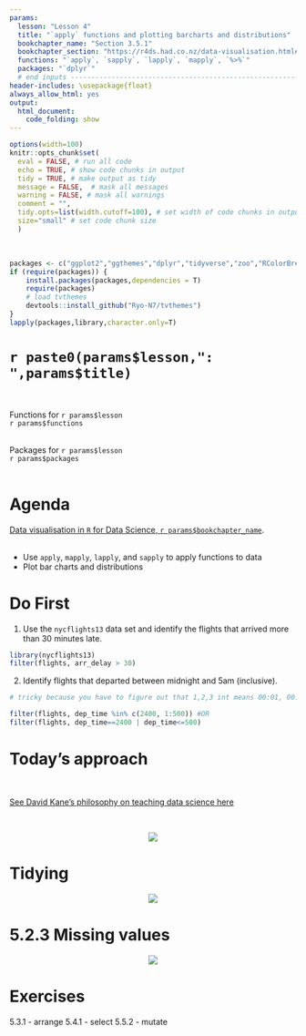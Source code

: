 ```yaml
---
params:
  lesson: "Lesson 4"
  title: "`apply` functions and plotting barcharts and distributions"
  bookchapter_name: "Section 3.5.1"    
  bookchapter_section: "https://r4ds.had.co.nz/data-visualisation.html#facets"
  functions: "`apply`, `sapply`, `lapply`, `mapply`, `%>%`"
  packages: "`dplyr`"      
  # end inputs ---------------------------------------------------------------
header-includes: \usepackage{float}
always_allow_html: yes
output:
  html_document:
    code_folding: show
---
```

  
```r
options(width=100)
knitr::opts_chunk$set(
  eval = FALSE, # run all code
  echo = TRUE, # show code chunks in output 
  tidy = TRUE, # make output as tidy
  message = FALSE,  # mask all messages
  warning = FALSE, # mask all warnings 
  comment = "",
  tidy.opts=list(width.cutoff=100), # set width of code chunks in output
  size="small" # set code chunk size
  )
```
\

<!-- install packages -->
```r
packages <- c("ggplot2","ggthemes","dplyr","tidyverse","zoo","RColorBrewer","viridis","plyr")   
if (require(packages)) {
    install.packages(packages,dependencies = T)
    require(packages)
    # load tvthemes
    devtools::install_github("Ryo-N7/tvthemes")
}
lapply(packages,library,character.only=T)  
```

<!-- ____________________________________________________________________________ -->
<!-- ____________________________________________________________________________ -->
<!-- ____________________________________________________________________________ -->
<!-- start body -->

# `r paste0(params$lesson,": ",params$title)`    
\  

Functions for `r params$lesson`  
`r params$functions`    
\    

Packages for `r params$lesson`          
`r params$packages`        
\    

# Agenda

[Data visualisation in `R` for Data Science, `r params$bookchapter_name`](`r params$bookchapter_section`).      
\  

<!--  end yaml template------------------------------------------------------- -->  
  
* Use `apply`, `mapply`, `lapply`, and `sapply` to apply functions to data  
* Plot bar charts and distributions  

# Do First    

1. Use the `nycflights13` data set and identify the flights that arrived more than 30 minutes late.     

```r

library(nycflights13)
filter(flights, arr_delay > 30)
```


2. Identify flights that departed between midnight and 5am (inclusive).

```r
# tricky because you have to figure out that 1,2,3 int means 00:01, 00:02 AM, etc. look at sched_dep_time and dep_delay

filter(flights, dep_time %in% c(2400, 1:500)) #OR 
filter(flights, dep_time==2400 | dep_time<=500)

```

# Today's approach
\

[See David Kane's philosophy on teaching data science here](https://www.davidkane.info/files/gov_1005_spring_2019.html)

\

<center> ![](img/ulysses.jpeg) </center>

# Tidying

<center>![](img/dplyr_basics.png)</center>


# 5.2.3 Missing values

<center> ![](img/missing.png) </center>

# Exercises

5.3.1 - arrange
5.4.1 - select
5.5.2 - mutate


